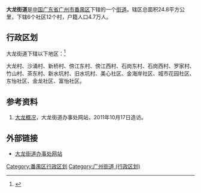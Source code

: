 {{中国乡级行政区<!---乡级行政区专用模板--->
|行政区全称 = 大龙街道
|景观照片文件名 = 
|景观照片描述 = 
|位置图文件名 = 
|位置图描述 = 
|汉语拼音 = 
|通用拼音 = 
|上级行政区 = [[广东省|广东省]][[广州市|广州市]][[番禺区|番禺区]]
|行政区类别 = [[街道_(行政区划)|街道]]
|行政区划代码 = 
|建置时间 = 
|政府驻地 = 
|地理坐标 = 
|行政区划 = 18
|村委会 = 12
|居委会 = 6
|总面积 = 24.8平方公里
|户籍人口 = 4.7万人
|户籍人口年份 = 
|常住人口 = 
|常住人口年份 = 
|人口密度 = 
|GDP = 
|GDP年份 = 
|邮政编码 = 
|电话区号 = 
|官方网站 = http://www.pydl.gov.cn/
|网站名称 = 番禺区人民政府大龙街道办事处 
}}
'''大龙街道'''是[[中华人民共和国|中国]][[广东省|广东省]][[广州市|广州市]][[番禺区|番禺区]]下辖的一个[[街道_(行政区划)|街道]]。辖区总面积24.8平方公里，下辖6个社区12个村，户籍人口4.7万人。

== 行政区划 ==
大龙街道下辖以下地区：<ref>{{Cite web |url=http://www.panyu.gov.cn/portal/site/site/portal/panyu/govFileContent.portal?contentId=5OUJEEUNSRLZ6N5HGO4A93QOC4THZOO&categoryId=HEGVE7ASYP8ZDGFPGWBT4M4HNVE8DY4O |title=番禺区政府门户网站 |accessdate=2015-02-16 |archive-date=2015-02-16 |archive-url=https://web.archive.org/web/20150216084639/http://www.panyu.gov.cn/portal/site/site/portal/panyu/govFileContent.portal?contentId=5OUJEEUNSRLZ6N5HGO4A93QOC4THZOO&categoryId=HEGVE7ASYP8ZDGFPGWBT4M4HNVE8DY4O |dead-url=yes }}</ref>

大龙村、沙涌村、新桥村、傍江东村、傍江西村、石岗东村、石岗西村、罗家村、竹山村、茶东村、新水坑村、旧水坑村、美心社区、金海岸社区、城市花园社区、东怡社区、金龙社区、富怡社区。

==参考资料==
#[https://web.archive.org/web/20130914091059/http://www.pydl.gov.cn/dalong_view.asp?id=148&ww=%E5%9F%BA%E6%9C%AC%E6%A6%82%E5%86%B5 大龙概况]，大龙街道办事处网站，2011年10月17日造访。

==外部链接==
*[https://web.archive.org/web/20110907232920/http://www.pydl.gov.cn/ 大龙街道办事处网站]

{{广州市番禺区行政区划}}
[[Category:番禺区行政区划|Category:番禺区行政区划]]
[[Category:广州街道_(行政区划)|Category:广州街道 (行政区划)]]